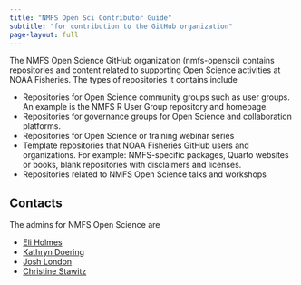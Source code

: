 ```yaml
---
title: "NMFS Open Sci Contributor Guide"
subtitle: "for contribution to the GitHub organization"
page-layout: full
---
```


The NMFS Open Science GitHub organization (nmfs-opensci) contains repositories and content related to supporting Open Science activities at NOAA Fisheries. The types of repositories it contains include

* Repositories for Open Science community groups such as user groups. An example is the NMFS R User Group repository and homepage.
* Repositories for governance groups for Open Science and collaboration platforms.
* Repositories for Open Science or training webinar series
* Template repositories that NOAA Fisheries GitHub users and organizations. For example: NMFS-specific packages, Quarto websites or books, blank repositories with disclaimers and licenses.
* Repositories related to NMFS Open Science talks and workshops


## Contacts

The admins for NMFS Open Science are 

* [Eli Holmes](https://github.com/eeholmes)
* [Kathryn Doering](https://github.com/k-doering-NOAA)
* [Josh London](https://github.com/jmlondon)
* [Christine Stawitz](https://github.com/ChristineStawitz-NOAA)

